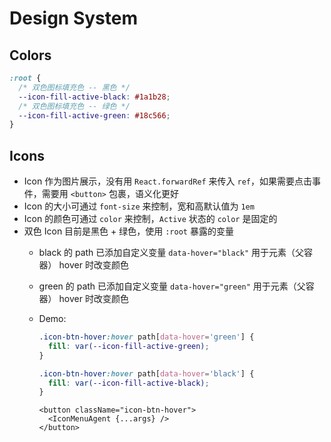 
<Meta title="Design System" />

# Design System

## Colors

```css
:root {
  /* 双色图标填充色 -- 黑色 */
  --icon-fill-active-black: #1a1b28;
  /* 双色图标填充色 -- 绿色 */
  --icon-fill-active-green: #18c566;
}
```

## Icons

- Icon 作为图片展示，没有用 `React.forwardRef` 来传入 `ref`，如果需要点击事件，需要用 `<button>` 包裹，语义化更好
- Icon 的大小可通过 `font-size` 来控制，宽和高默认值为 `1em`
- Icon 的颜色可通过 `color` 来控制，`Active` 状态的 `color` 是固定的
- 双色 Icon 目前是黑色 + 绿色，使用 `:root` 暴露的变量
  - black 的 path 已添加自定义变量 `data-hover="black"` 用于元素（父容器） hover 时改变颜色
  - green 的 path 已添加自定义变量 `data-hover="green"` 用于元素（父容器） hover 时改变颜色
  - Demo:

    ```css
    .icon-btn-hover:hover path[data-hover='green'] {
      fill: var(--icon-fill-active-green);
    }

    .icon-btn-hover:hover path[data-hover='black'] {
      fill: var(--icon-fill-active-black);
    }
    ```

    ```tsx
    <button className="icon-btn-hover">
      <IconMenuAgent {...args} />
    </button>
    ```

<br />
<br />
